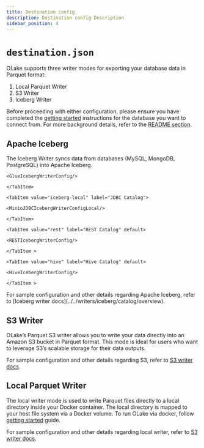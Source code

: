 ```yaml
---
title: Destination config
description: Destination config Description
sidebar_position: 4
---
```


# `destination.json`

OLake supports three writer modes for exporting your database data in Parquet format:

1. Local Parquet Writer
2. S3 Writer
3. Iceberg Writer 

Before proceeding with either configuration, please ensure you have completed the [getting started](../../getting-started/overview.mdx) instructions for the database you want to connect from. For more background details, refer to the [README section](https://github.com/datazip-inc/olake/blob/master/README.md).

<Tabs>

<TabItem value="iceberg-config" label="Iceberg" default >

## Apache Iceberg
The Iceberg Writer syncs data from databases (MySQL, MongoDB, PostgreSQL) into Apache Iceberg.

<Tabs>
    <TabItem value="iceberg-glue" label="AWS Glue" default>

    <GlueIcebergWriterConfig/>

    </TabItem>

    <TabItem value="iceberg-local" label="JDBC Catalog">

    <MinioJDBCIcebergWriterConfigLocal/>

    </TabItem>

    <TabItem value="rest" label="REST Catalog" default>

    <RESTIcebergWriterConfig/>

    </TabItem >

    <TabItem value="hive" label="Hive Catalog" default>

    <HiveIcebergWriterConfig/>

    </TabItem >



</Tabs>
For sample configuration and other details regarding Apache Iceberg, refer to [Iceberg writer docs](../../writers/iceberg/catalog/overview).
</TabItem>

<TabItem value="s3-config" label="S3" >

## S3 Writer 

OLake’s Parquet S3 writer allows you to write your data directly into an Amazon S3 bucket in Parquet format. This mode is ideal for users who want to leverage S3’s scalable storage for their data outputs.

<S3Config/>

<S3ConfigDetails/>

For sample configuration and other details regarding S3, refer to [S3 writer docs](../../writers/parquet/s3).

</TabItem>

<TabItem value="local-config" label="Local" default>


## Local Parquet Writer 

The local writer mode is used to write Parquet files directly to a local directory inside your Docker container. The local directory is mapped to your host file system via a Docker volume. To run OLake via docker, follow [getting started](../../getting-started/overview.mdx) guide.

<LocalParquetConfig/>

For sample configuration and other details regarding local writer, refer to [S3 writer docs](../../writers/parquet/local).

</TabItem>

</Tabs>



